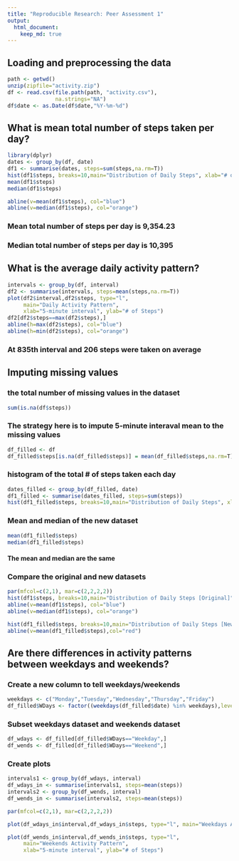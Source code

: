 ```yaml
---
title: "Reproducible Research: Peer Assessment 1"
output: 
  html_document: 
    keep_md: true
---
```



## Loading and preprocessing the data
```r
path <- getwd()
unzip(zipfile="activity.zip")
df <- read.csv(file.path(path, "activity.csv"),
               na.strings="NA")
df$date <- as.Date(df$date,"%Y-%m-%d")
```

## What is mean total number of steps taken per day?
```r
library(dplyr)
dates <- group_by(df, date)
df1 <- summarise(dates, steps=sum(steps,na.rm=T))
hist(df1$steps, breaks=10,main="Distribution of Daily Steps", xlab="# of Steps")
mean(df1$steps)
median(df1$steps)

abline(v=mean(df1$steps), col="blue")
abline(v=median(df1$steps), col="orange")
```

### Mean total number of steps per day is 9,354.23

### Median total number of steps per day is 10,395

## What is the average daily activity pattern?
```r
intervals <- group_by(df, interval)
df2 <- summarise(intervals, steps=mean(steps,na.rm=T))
plot(df2$interval,df2$steps, type="l",
     main="Daily Activity Pattern",
     xlab="5-minute interval", ylab="# of Steps")
df2[df2$steps==max(df2$steps),]
abline(h=max(df2$steps), col="blue")
abline(h=min(df2$steps), col="orange")
```

### At 835th interval and 206 steps were taken on average 

## Imputing missing values

### the total number of missing values in the dataset
```r
sum(is.na(df$steps))
```

### The strategy here is to impute 5-minute interaval mean to the missing values
```r
df_filled <- df
df_filled$steps[is.na(df_filled$steps)] = mean(df_filled$steps,na.rm=T)
```

### histogram of the total # of steps taken each day
```r
dates_filled <- group_by(df_filled, date)
df1_filled <- summarise(dates_filled, steps=sum(steps))
hist(df1_filled$steps, breaks=10,main="Distribution of Daily Steps", xlab="# of Steps")
```

### Mean and median of the new dataset
```r
mean(df1_filled$steps)
median(df1_filled$steps)
```

#### The mean and median are the same

### Compare the original and new datasets
```r
par(mfcol=c(2,1), mar=c(2,2,2,2))
hist(df1$steps, breaks=10,main="Distribution of Daily Steps [Original]", xlab="# of Steps")
abline(v=mean(df1$steps), col="blue")
abline(v=median(df1$steps), col="orange")

hist(df1_filled$steps, breaks=10,main="Distribution of Daily Steps [New]", xlab="# of Steps")
abline(v=mean(df1_filled$steps),col="red")
```

## Are there differences in activity patterns between weekdays and weekends?

### Create a new column to tell weekdays/weekends
```r
weekdays <- c("Monday","Tuesday","Wednesday","Thursday","Friday")
df_filled$WDays <- factor((weekdays(df_filled$date) %in% weekdays),levels=c(FALSE,TRUE),labels=c("Weekend","Weekday"))
```

### Subset weekdays dataset and weekends dataset
```r
df_wdays <- df_filled[df_filled$WDays=="Weekday",]
df_wends <- df_filled[df_filled$WDays=="Weekend",]
```

### Create plots
```r
intervals1 <- group_by(df_wdays, interval)
df_wdays_in <- summarise(intervals1, steps=mean(steps))
intervals2 <- group_by(df_wends, interval)
df_wends_in <- summarise(intervals2, steps=mean(steps))

par(mfcol=c(2,1), mar=c(2,2,2,2))

plot(df_wdays_in$interval,df_wdays_in$steps, type="l", main="Weekdays Activity Pattern",  xlab="5-minute interval", ylab="# of Steps")

plot(df_wends_in$interval,df_wends_in$steps, type="l",
     main="Weekends Activity Pattern",
     xlab="5-minute interval", ylab="# of Steps")
```